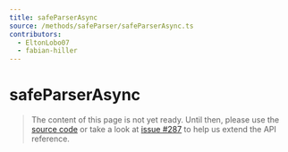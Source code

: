 ```yaml
---
title: safeParserAsync
source: /methods/safeParser/safeParserAsync.ts
contributors:
  - EltonLobo07
  - fabian-hiller
---
```


# safeParserAsync

> The content of this page is not yet ready. Until then, please use the [source code](https://github.com/fabian-hiller/valibot/blob/main/library/src/methods/safeParser/safeParserAsync.ts) or take a look at [issue #287](https://github.com/fabian-hiller/valibot/issues/287) to help us extend the API reference.
